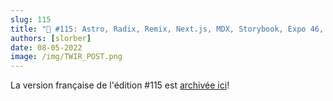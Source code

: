 ```yaml
---
slug: 115
title: "📨 #115: Astro, Radix, Remix, Next.js, MDX, Storybook, Expo 46, Skia, TanStack, TC39, Docusaurus..."
authors: [slorber]
date: 08-05-2022
image: /img/TWIR_POST.png
---
```


La version française de l'édition #115 est [archivée ici](https://www.getrevue.co/profile/thisweekinreact/issues/this-week-in-react-115-astro-radix-remix-next-js-mdx-storybook-expo-46-skia-tanstack-tc39-docusaurus-1291181)!
